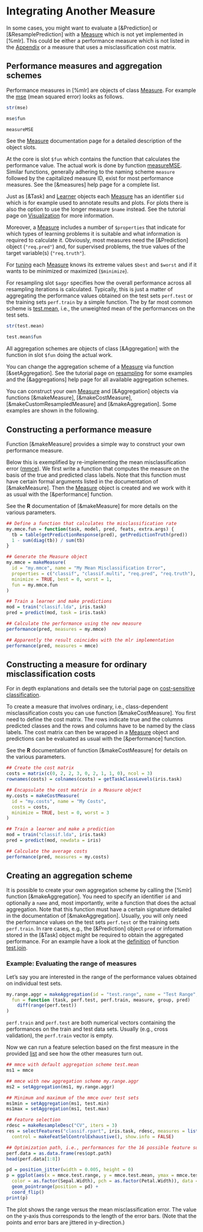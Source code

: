 # Integrating Another Measure

In some cases, you might want to evaluate a [&Prediction] or [&ResamplePrediction] with a
[Measure](&makeMeasure) which is not yet implemented in [%mlr]. This could be either a
performance measure which is not listed in the [Appendix](measures.md) or a measure that
uses a misclassification cost matrix.


## Performance measures and aggregation schemes
Performance measures in [%mlr] are objects of class [Measure](&makeMeasure).
For example the [mse](measures.md) (mean squared error) looks as follows.

```r
str(mse)

mse$fun

measureMSE
```

See the [Measure](&makeMeasure) documentation page for a detailed description of the object
slots.

At the core is slot `$fun` which contains the function that calculates the performance value.
The actual work is done by function [measureMSE](&measures).
Similar functions, generally adhering to the naming scheme `measure` followed by the
capitalized measure ID, exist for most performance measures.
See the [&measures] help page for a complete list.

Just as [&Task] and [Learner](&makeLearner) objects each [Measure](&makeMeasure) has an
identifier `$id` which is for example used to annotate results and plots.
For plots there is also the option to use the longer measure `$name` instead. See the
tutorial page on [Visualization](visualization.md) for more information.

Moreover, a [Measure](&makeMeasure) includes a number of `$properties` that indicate for
which types of learning problems it is suitable and what information is required to
calculate it.
Obviously, most measures need the [&Prediction] object (`"req.pred"`) and, for supervised
problems, the true values of the target variable(s) (`"req.truth"`).

For [tuning](tune.md) each [Measure](&makeMeasure) knows its extreme values `$best` and
`$worst` and if it wants to be minimized or maximized (`$minimize`).

For resampling slot `$aggr` specifies how the overall performance across all resampling
iterations is calculated. Typically, this is just a matter of aggregating the performance
values obtained on the test sets `perf.test` or the training sets `perf.train` by a simple
function. The by far most common scheme is [test.mean](&aggregations), i.e., the unweighted
mean of the performances on the test sets.

```r
str(test.mean)

test.mean$fun
```

All aggregation schemes are objects of class [&Aggregation] with the function in slot
`$fun` doing the actual work.

You can change the aggregation scheme of a [Measure](&makeMeasure) via function
[&setAggregation]. See the tutorial page on [resampling](resample.md) for some examples
and the [&aggregations] help page for all available aggregation schemes.

You can construct your own [Measure](&makeMeasure) and [&Aggregation] objects via functions
[&makeMeasure], [&makeCostMeasure], [&makeCustomResampledMeasure] and [&makeAggregation].
Some examples are shown in the following.


## Constructing a performance measure
Function [&makeMeasure] provides a simple way to construct your own performance measure.

Below this is exemplified by re-implementing the mean misclassification error
([mmce](measures.md)).
We first write a function that computes the measure on the basis of the true and predicted
class labels.
Note that this function must have certain formal arguments listed in the documentation of
[&makeMeasure].
Then the [Measure](&makeMeasure) object is created and we work with it as usual with the
[&performance] function.

See the **R** documentation of [&makeMeasure] for more details on the various parameters.

```r
## Define a function that calculates the misclassification rate
my.mmce.fun = function(task, model, pred, feats, extra.args) {
  tb = table(getPredictionResponse(pred), getPredictionTruth(pred))
  1 - sum(diag(tb)) / sum(tb)
}

## Generate the Measure object
my.mmce = makeMeasure(
  id = "my.mmce", name = "My Mean Misclassification Error",
  properties = c("classif", "classif.multi", "req.pred", "req.truth"),
  minimize = TRUE, best = 0, worst = 1,
  fun = my.mmce.fun
)

## Train a learner and make predictions
mod = train("classif.lda", iris.task)
pred = predict(mod, task = iris.task)

## Calculate the performance using the new measure
performance(pred, measures = my.mmce)

## Apparently the result coincides with the mlr implementation
performance(pred, measures = mmce)
```


## Constructing a measure for ordinary misclassification costs
For in depth explanations and details see the tutorial page on
[cost-sensitive classification](cost_sensitive_classif.md).

To create a measure that involves ordinary, i.e., class-dependent misclassification costs
you can use function [&makeCostMeasure]. You first need to define the cost matrix. The rows
indicate true and the columns predicted classes and the rows and columns have to be named
by the class labels. The cost matrix can then be wrapped in a [Measure](&makeMeasure)
object and predictions can be evaluated as usual with the [&performance] function.

See the **R** documentation of function [&makeCostMeasure] for details on the various
parameters.

```r
## Create the cost matrix
costs = matrix(c(0, 2, 2, 3, 0, 2, 1, 1, 0), ncol = 3)
rownames(costs) = colnames(costs) = getTaskClassLevels(iris.task)

## Encapsulate the cost matrix in a Measure object
my.costs = makeCostMeasure(
  id = "my.costs", name = "My Costs",
  costs = costs,
  minimize = TRUE, best = 0, worst = 3
)

## Train a learner and make a prediction
mod = train("classif.lda", iris.task)
pred = predict(mod, newdata = iris)

## Calculate the average costs
performance(pred, measures = my.costs)
```


## Creating an aggregation scheme
It is possible to create your own aggregation scheme by calling the [%mlr] function
[&makeAggregation].
You need to specify an identifier `id` and optionally a `name` and, most importantly, write
a function that does the actual aggregation. Note that this function must have a certain
signature detailed in the documentation of [&makeAggregation].
Usually, you will only need the performance values on the test sets `perf.test` or
the training sets `perf.train`. In rare cases, e.g., the [&Prediction] object `pred` or
information stored in the [&Task] object might be required to obtain the aggregated performance.
For an example have a look at the
[definition](https://github.com/mlr-org/mlr/blob/master/R/aggregations.R#L211) of function
[test.join](&aggregations).


### Example: Evaluating the range of measures
Let's say you are interested in the range of the performance values obtained on individual
test sets.

```r
my.range.aggr = makeAggregation(id = "test.range", name = "Test Range",
  fun = function (task, perf.test, perf.train, measure, group, pred)
    diff(range(perf.test))
)
```

`perf.train` and `perf.test` are both numerical vectors containing the performances on
the train and test data sets.
Usually (e.g., cross validation), the `perf.train` vector is empty.

Now we can run a feature selection based on the first measure in the provided
[list](&base::list) and see how the other measures turn out.

```r
## mmce with default aggregation scheme test.mean
ms1 = mmce

## mmce with new aggregation scheme my.range.aggr
ms2 = setAggregation(ms1, my.range.aggr)

## Minimum and maximum of the mmce over test sets
ms1min = setAggregation(ms1, test.min)
ms1max = setAggregation(ms1, test.max)

## Feature selection
rdesc = makeResampleDesc("CV", iters = 3)
res = selectFeatures("classif.rpart", iris.task, rdesc, measures = list(ms1, ms2, ms1min, ms1max),
  control = makeFeatSelControlExhaustive(), show.info = FALSE)

## Optimization path, i.e., performances for the 16 possible feature subsets
perf.data = as.data.frame(res$opt.path)
head(perf.data[1:8])

pd = position_jitter(width = 0.005, height = 0)
p = ggplot(aes(x = mmce.test.range, y = mmce.test.mean, ymax = mmce.test.max, ymin = mmce.test.min,
  color = as.factor(Sepal.Width), pch = as.factor(Petal.Width)), data = perf.data) +
  geom_pointrange(position = pd) +
  coord_flip()
print(p)
```

The plot shows the range versus the mean misclassification error. The value on the
y-axis thus corresponds to the length of the error bars. (Note that the points and error
bars are jittered in y-direction.)
